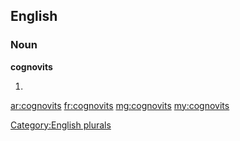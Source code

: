 ==English==

===Noun===
'''cognovits'''

# {{plural of|cognovit}}

[[Category:English plurals]]

[[ar:cognovits]]
[[fr:cognovits]]
[[mg:cognovits]]
[[my:cognovits]]